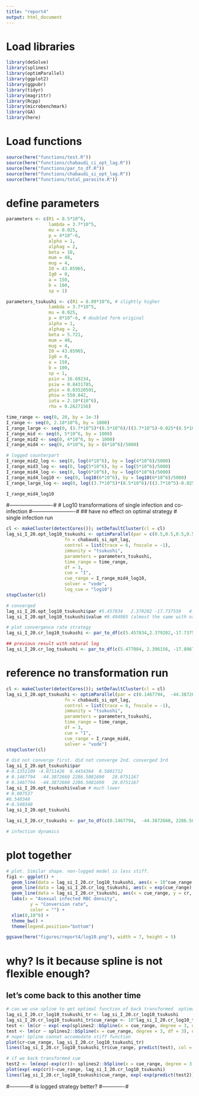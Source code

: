 ```yaml
---
title: "report4"
output: html_document
---
```


# Load libraries
```r
library(deSolve)
library(splines)
library(optimParallel)
library(ggplot2)
library(ggpubr)
library(tidyr)
library(magrittr)
library(Rcpp)
library(microbenchmark)
library(GA)
library(here)
```

# Load functions
```r
source(here("functions/test.R"))
source(here("functions/chabaudi_ci_opt_lag.R"))
source(here("functions/par_to_df.R"))
source(here("functions/chabaudi_si_opt_lag.R"))
source(here("functions/total_parasite.R"))


```

# define parameters
```r
parameters <- c(R1 = 8.5*10^6,
                lambda = 3.7*10^5,
                mu = 0.025, 
                p = 4*10^-6,
                alpha = 1, 
                alphag = 2, 
                beta = 10, 
                mum = 48, 
                mug = 4, 
                I0 = 43.85965, 
                Ig0 = 0, 
                a = 150, 
                b = 100, 
                sp = 1)

parameters_tsukushi <- c(R1 = 8.89*10^6, # slightly higher
                lambda = 3.7*10^5,
                mu = 0.025, 
                p = 8*10^-6, # doubled form original
                alpha = 1, 
                alphag = 2, 
                beta = 5.721, 
                mum = 48, 
                mug = 4, 
                I0 = 43.85965, 
                Ig0 = 0, 
                a = 150, 
                b = 100, 
                sp = 1,
                psin = 16.69234,
                psiw = 0.8431785,
                phin = 0.03520591, 
                phiw = 550.842,
                iota = 2.18*(10^6),
                rho = 0.2627156)

time_range <- seq(0, 20, by = 1e-3)
I_range <- seq(0, 2.18*10^6, by = 1000) 
I_range_large <- seq(0, (3.7*10^5)*(8.5*10^6)/((3.7*10^5)-0.025*(8.5*10^6)), by = 1000) 
I_range_mid <- seq(0, 5*10^6, by = 1000)
I_range_mid2 <- seq(0, 4*10^6, by = 1000)
I_range_mid4 <- seq(0, 6*10^6, by = (6*10^6)/5000)

# logged counterpart
I_range_mid2_log <- seq(0, log(4*10^6), by = log(4*10^6)/5000)
I_range_mid3_log <- seq(0, log(5*10^6), by = log(5*10^6)/5000)
I_range_mid4_log <- seq(0, log(6*10^6), by = log(6*10^6)/5000)
I_range_mid4_log10 <- seq(0, log10(6*10^6), by = log10(6*10^6)/5000)
I_range_large_log <- seq(0, log((3.7*10^5)*(8.5*10^6)/((3.7*10^5)-0.025*(8.5*10^6))), by = log((3.7*10^5)*(8.5*10^6)/((3.7*10^5)-0.025*(8.5*10^6)))/10000)

I_range_mid4_log10
```

#-------------------------#
# Log10 transformations of single infection and co-infection
#-------------------------#
## have no effect on optimal strategy
# single infection run 
```r
cl <- makeCluster(detectCores()); setDefaultCluster(cl = cl)
lag_si_I_20.opt_log10_tsukushi <- optimParallel(par = c(0.5,0.5,0.5,0.5),# new parameter search space
                      fn = chabaudi_si_opt_lag, 
                      control = list(trace = 6, fnscale = -1),
                      immunity = "tsukushi",
                      parameters = parameters_tsukushi,
                      time_range = time_range,
                      df = 3,
                      cue = "I",
                      cue_range = I_range_mid4_log10,
                      solver = "vode",
                      log_cue = "log10")
stopCluster(cl)

# converged
lag_si_I_20.opt_log10_tsukushi$par #5.457834   2.379202 -17.737559   4.565501
lag_si_I_20.opt_log10_tsukushi$value #9.494985 (almost the same with natural log)

# plot convergence rate strategy
lag_si_I_20.cr_log10_tsukushi <- par_to_df(c(5.457834,2.379202,-17.737559,4.565501), I_range_mid4_log10)

## previous result with natural log
lag_si_I_20.cr_log_tsukushi <- par_to_df(c(5.477084, 2.396156, -17.806718, 4.590146), I_range_mid4_log)

```

# reference no transformation run
```r
cl <- makeCluster(detectCores()); setDefaultCluster(cl = cl)
lag_si_I_20.opt_tsukushi <- optimParallel(par = c(0.1467794,  -44.3872660, 2286.5081690,   28.0751167),# new parameter search space
                      fn = chabaudi_si_opt_lag, 
                      control = list(trace = 6, fnscale = -1),
                      immunity = "tsukushi",
                      parameters = parameters_tsukushi,
                      time_range = time_range,
                      df = 3,
                      cue = "I",
                      cue_range = I_range_mid4,
                      solver = "vode")
stopCluster(cl)

# did not converge first. did not converge 2nd. converged 3rd
lag_si_I_20.opt_tsukushi$par 
#-0.1351109 -4.0711426  0.4454364  0.5001712
# 0.1467794  -44.3872660 2286.5081690   28.0751167
# 0.1467794  -44.3872660 2286.5081690   28.0751167
lag_si_I_20.opt_tsukushi$value # much lower
# 8.007537
#8.540348
#-8.540348 
lag_si_I_20.opt_tsukushi

lag_si_I_20.cr_tsukushi <- par_to_df(c(0.1467794,  -44.3872660, 2286.5081690,   28.0751167), I_range_mid4)

# infection dynamics

```

# plot together
```r
# plot. Similar shape. non-logged model is less stiff.
fig1 <- ggplot() +
  geom_line(data = lag_si_I_20.cr_log10_tsukushi, aes(x = 10^cue_range, y = cr, color = "log10(I)")) +
  geom_line(data = lag_si_I_20.cr_log_tsukushi, aes(x = exp(cue_range), y = cr, color = "log(I)"), linetype = 2) +
  geom_line(data = lag_si_I_20.cr_tsukushi, aes(x = cue_range, y = cr, color = "I")) +
  labs(x = "Asexual infected RBC density",
         y = "Conversion rate",
         color = "") +
  xlim(0,10^6) +
  theme_bw() +
  theme(legend.position="bottom") 

ggsave(here("figures/report4/log10.png"), width = 7, height = 5)
```

# why? Is it because spline is not flexible enough?
## let's come back to this another time
```r
# can we use spline to get optimal function of back transformed  optimal conversion rate from log() model?
lag_si_I_20.cr_log10_tsukushi_tr <- lag_si_I_20.cr_log10_tsukushi
lag_si_I_20.cr_log10_tsukushi_tr$cue_range <- 10^lag_si_I_20.cr_log10_tsukushi$cue_range
test <- lm(cr ~ exp(-exp(splines2::bSpline(x = cue_range, degree = 3, df = 3))), data = lag_si_I_20.cr_log10_tsukushi_tr)
test <- lm(cr ~ splines2::bSpline(x = cue_range, degree = 3, df = 3), data = lag_si_I_20.cr_log10_tsukushi_tr)
# nope! Spline cannot accomodate stiff function
plot(cr~cue_range, lag_si_I_20.cr_log10_tsukushi_tr)
lines(lag_si_I_20.cr_log10_tsukushi_tr$cue_range, predict(test), col = "red")

# if we back transformed cue
test2 <- lm(exp(-exp(cr))~ splines2::bSpline(x = cue_range, degree = 3, df = 3), data = lag_si_I_20.cr_log10_tsukushi)
plot(exp(-exp(cr))~cue_range, lag_si_I_20.cr_log10_tsukushi)
lines(lag_si_I_20.cr_log10_tsukushi$cue_range, exp(-exp(predict(test2))), col = "red")
```
 
#------------#
is logged strategy better?
#-------------#
```r

```



